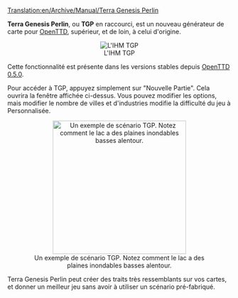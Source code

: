 [[Translation:en/Archive/Manual/Terra Genesis Perlin]]


'''Terra Genesis Perlin''', ou '''TGP''' en raccourci, est un nouveau générateur de carte pour [[fr/Manual/Main Page|OpenTTD]], supérieur, et de loin, à celui d'origine.
<center>[[File:fr/Terragenesisperlin.png|frame|center|L'IHM TGP]]</center>

Cette fonctionnalité est présente dans les versions stables depuis [[fr/Archive/OpenTTD/OpenTTD 0.5.0|OpenTTD 0.5.0]].

Pour accéder à TGP, appuyez simplement sur "Nouvelle Partie". Cela ouvrira la fenêtre affichée ci-dessus. Vous pouvez modifier les options, mais modifier le nombre de villes et d'industries modifie la difficulté du jeu à Personnalisée.

<center>[[File:en/TGP Example.png|thumb|300px|center|Un exemple de scénario TGP. Notez comment le lac a des plaines inondables basses alentour.]]</center>

Terra Genesis Perlin peut créer des traits très ressemblants sur vos cartes, et donner un meilleur jeu sans avoir à utiliser un scénario pré-fabriqué.